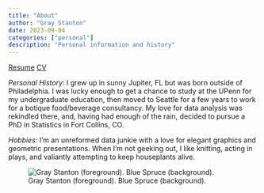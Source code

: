 ```yaml
---
title: "About"
author: "Gray Stanton"
date: 2023-09-04
categories: ["personal"]
description: "Personal information and history"
---
```


[Resume](/pdf/Gray_Stanton_Resume)
[CV](/pdf/Gray_Stanton_CV)

*Personal History*: I grew up in sunny Jupiter, FL but was born outside of Philadelphia. I was lucky enough to get a chance to study at the UPenn for my undergraduate education, then moved to Seattle for a few years
 to work for a botique food/beverage consultancy. My love for data analysis was rekindled there, and, having had enough of the rain, decided to pursue a PhD in Statistics in Fort Collins, CO.

*Hobbies*: I'm an unreformed data junkie with a love for elegant graphics and geometric presentations. When I'm not geeking out, I like knitting, 
acting in plays, and valiantly attempting to keep houseplants alive.

![Gray Stanton (foreground). Blue Spruce (background).](/images/Agraygood4_crop.JPG)

